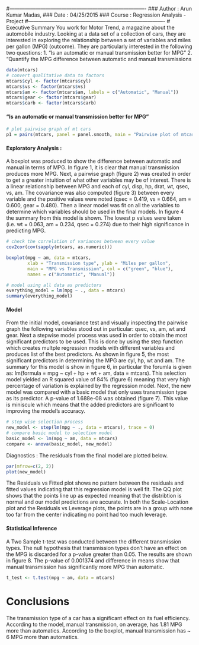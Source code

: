 #-------------------------------------------------------------------------------
### Author : Arun Kumar Madas, 
### Date   : 04/25/2015
### Course : Regression Analysis - Project
#-------------------------------------------------------------------------------
# Executive Summary
You work for Motor Trend, a magazine about the automobile industry. Looking at a data set of a collection of cars, they are interested in exploring the relationship between a set of variables and miles per gallon (MPG) (outcome). They are particularly interested in the following two questions:
        1. "Is an automatic or manual transmission better for MPG"
        2. "Quantify the MPG difference between automatic and manual transmissions
```r
data(mtcars)
# convert qualitative data to factors
mtcars$cyl <- factor(mtcars$cyl)
mtcars$vs <- factor(mtcars$vs)
mtcars$am <- factor(mtcars$am, labels = c("Automatic", "Manual"))
mtcars$gear <- factor(mtcars$gear)
mtcars$carb <- factor(mtcars$carb)
```
#### "Is an automatic or manual transmission better for MPG"
```r
# plot pairwise graph of mt cars
p1 = pairs(mtcars, panel = panel.smooth, main = "Pairwise plot of mtcars data")
```
#### Exploratory Analysis : 
A boxplot was produced to show the difference between automatic and manual in terms of MPG. In figure 1, it is clear that manual transmission produces more MPG. Next, a pairwise graph (figure 2) was created in order to get a greater intuition of what other variables may be of interest. There is a linear relationship between MPG and each of cyl, disp, hp, drat, wt, qsec, vs, am. The covariance was also computed (figure 3) between every variable and the positive values were noted (qsec = 0.419, vs = 0.664, am = 0.600, gear = 0.480). Then a linear model was fit on all the variables to determine which variables should be used in the final models. In figure 4 the summary from this model is shown. The lowest p values were taken (i.e. wt = 0.063, am = 0.234, qsec = 0.274) due to their high significance in predicting MPG.
```r
# check the correlation of variances between every value
cov2cor(cov(sapply(mtcars, as.numeric)))

boxplot(mpg ~ am, data = mtcars,
        xlab = "Transmission type", ylab = "Miles per gallon",
        main = "MPG vs Transmission", col = c("green", "blue"), 
        names = c("Automatic", "Manual"))

# model using all data as predictors
everything_model = lm(mpg ~ ., data = mtcars)
summary(everything_model)
```

#### Model
From the initial model, covariance test and visually inspecting the pairwise graph the following variables stood out in particular: qsec, vs, am, wt and gear. Next a stepwise model process was used in order to obtain the most significant predictors to be used. This is done by using the step function which creates multple regression models with different variables and produces list of the best predictors. As shown in figure 5, the most significant predictors in determining the MPG are cyl, hp, wt and am. The summary for this model is show in figure 6, in particular the forumla is given as: lm(formula = mpg ~ cyl + hp + wt + am, data = mtcars). This selection model yielded an R squared value of 84% (figure 6) meaning that very high percentage of variation is explained by the regression model. Next, the new model was compared with a basic model that only uses transmission type as its predictor. A p-value of 1.688e-08 was obtained (figure 7). This value is miniscule which means that the added predictors are significant to improving the model's accuracy.
```r
# step wise selection process
new_model <- step(lm(mpg ~ ., data = mtcars), trace = 0)
# compare basic model to selection model
basic_model <- lm(mpg ~ am, data = mtcars)
compare <- anova(basic_model, new_model)
```
Diagnostics : The residuals from the final model are plotted below.
```r
par(mfrow=c(2, 2))
plot(new_model)
```
The Residuals vs Fitted plot shows no pattern between the residuals and fitted values indicating that this regression model is well fit.
The QQ plot shows that the points line up as expected meaning that the distribtion is normal and our model predictions are accurate.
In both the Scale-Location plot and the Residuals vs Leverage plots, the points are in a group with none too far from the center indicating no point had too much leverage.

#### Statistical Inference
A Two Sample t-test was conducted between the different transmission types. The null hypothesis that transmission types don't have an effect on the MPG is discarded for a p-value greater than 0.05. The results are shown in figure 8. The p-value of 0.001374 and difference in means show that manual transmission has significantly more MPG than automatic.
```r
t_test <- t.test(mpg ~ am, data = mtcars)
```
# Conclusions
The transmission type of a car has a significant effect on its fuel efficiency. According to the model, manual transmission, on average, has 1.81 MPG more than automatics. According to the boxplot, manual transmission has ~ 6 MPG more than automatics.